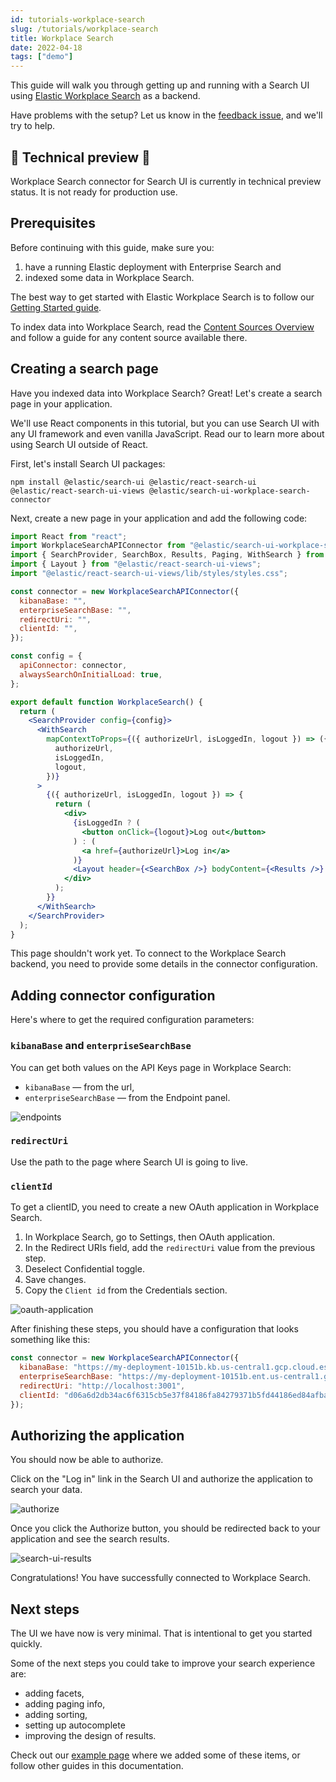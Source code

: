 ```yaml
---
id: tutorials-workplace-search
slug: /tutorials/workplace-search
title: Workplace Search
date: 2022-04-18
tags: ["demo"]
---
```


This guide will walk you through getting up and running with a Search UI using [Elastic Workplace Search](https://www.elastic.co/workplace-search/) as a backend.

Have problems with the setup? Let us know in the [feedback issue](https://github.com/elastic/search-ui/issues/707), and we'll try to help.

## 🚨 Technical preview 🚨

Workplace Search connector for Search UI is currently in technical preview status. It is not ready for production use.

## Prerequisites

Before continuing with this guide, make sure you:
1) have a running Elastic deployment with Enterprise Search and 
2) indexed some data in Workplace Search.

The best way to get started with Elastic Workplace Search is to follow our [Getting Started guide](https://www.elastic.co/guide/en/workplace-search/current/workplace-search-getting-started.html).

To index data into Workplace Search, read the [Content Sources Overview](https://www.elastic.co/guide/en/workplace-search/current/workplace-search-content-sources.html) and follow a guide for any content source available there. 

## Creating a search page

Have you indexed data into Workplace Search? Great! Let's create a search page in your application.

We'll use React components in this tutorial, but you can use Search UI with any UI framework and even vanilla JavaScript. Read our <DocLink id="guides-philosophy" /> to learn more about using Search UI outside of React.

First, let's install Search UI packages:

```shell
npm install @elastic/search-ui @elastic/react-search-ui @elastic/react-search-ui-views @elastic/search-ui-workplace-search-connector
```

Next, create a new page in your application and add the following code:

```jsx
import React from "react";
import WorkplaceSearchAPIConnector from "@elastic/search-ui-workplace-search-connector";
import { SearchProvider, SearchBox, Results, Paging, WithSearch } from "@elastic/react-search-ui";
import { Layout } from "@elastic/react-search-ui-views";
import "@elastic/react-search-ui-views/lib/styles/styles.css";

const connector = new WorkplaceSearchAPIConnector({
  kibanaBase: "",
  enterpriseSearchBase: "",
  redirectUri: "",
  clientId: "",
});

const config = {
  apiConnector: connector,
  alwaysSearchOnInitialLoad: true,
};

export default function WorkplaceSearch() {
  return (
    <SearchProvider config={config}>
      <WithSearch
        mapContextToProps={({ authorizeUrl, isLoggedIn, logout }) => ({
          authorizeUrl,
          isLoggedIn,
          logout,
        })}
      >
        {({ authorizeUrl, isLoggedIn, logout }) => {
          return (
            <div>
              {isLoggedIn ? (
                <button onClick={logout}>Log out</button>
              ) : (
                <a href={authorizeUrl}>Log in</a>
              )}
              <Layout header={<SearchBox />} bodyContent={<Results />} bodyFooter={<Paging />} />
            </div>
          );
        }}
      </WithSearch>
    </SearchProvider>
  );
}
```

This page shouldn't work yet. To connect to the Workplace Search backend, you need to provide some details in the connector configuration.

## Adding connector configuration

Here's where to get the required configuration parameters:

### `kibanaBase` and `enterpriseSearchBase`

You can get both values on the API Keys page in Workplace Search:

- `kibanaBase` — from the url,
- `enterpriseSearchBase` — from the Endpoint panel.

![endpoints](images/workplace-search-tutorial/endpoints.png)

### `redirectUri`

Use the path to the page where Search UI is going to live.

### `clientId`

To get a clientID, you need to create a new OAuth application in Workplace Search.
1. In Workplace Search, go to Settings, then OAuth application.
2. In the Redirect URIs field, add the `redirectUri` value from the previous step.
3. Deselect Confidential toggle.
4. Save changes.
5. Copy the `Client id` from the Credentials section.

![oauth-application](images/workplace-search-tutorial/oauth-application.png)


After finishing these steps, you should have a configuration that looks something like this:

```js
const connector = new WorkplaceSearchAPIConnector({
  kibanaBase: "https://my-deployment-10151b.kb.us-central1.gcp.cloud.es.io:9243",
  enterpriseSearchBase: "https://my-deployment-10151b.ent.us-central1.gcp.cloud.es.io",
  redirectUri: "http://localhost:3001",
  clientId: "d06a6d2db34ac6f6315cb5e37f84186fa84279371b5fd44186ed84afba14c70e",
});
```

## Authorizing the application

You should now be able to authorize.

Click on the "Log in" link in the Search UI and authorize the application to search your data.

![authorize](images/workplace-search-tutorial/authorize.png)

Once you click the Authorize button, you should be redirected back to your application and see the search results.

![search-ui-results](images/workplace-search-tutorial/search-ui-results.png)

Congratulations! You have successfully connected to Workplace Search.

## Next steps

The UI we have now is very minimal. That is intentional to get you started quickly.

Some of the next steps you could take to improve your search experience are:

- adding facets,
- adding paging info,
- adding sorting,
- setting up autocomplete
- improving the design of results.

Check out our [example page](https://github.com/elastic/search-ui/blob/7cf8710a8037123ee42dc1616ec8f23b842a66f0/examples/sandbox/src/pages/workplace-search/index.js) where we added some of these items, or follow other guides in this documentation.